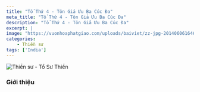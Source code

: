 ```yaml
---
title: "Tổ Thứ 4 - Tôn Giả Ưu Ba Cúc Đa"
meta_title: "Tổ Thứ 4 - Tôn Giả Ưu Ba Cúc Đa"
description: "Tổ Thứ 4 - Tôn Giả Ưu Ba Cúc Đa"
excerpt: |
image: "https://vuonhoaphatgiao.com/uploads/baiviet/zz-jpg-20140606164616olfOLnul51.jpg"
categories:
    - Thiền sư
tags: ['India']
---
```


<img
  decoding="async"
  src="https://vuonhoaphatgiao.com/uploads/baiviet/zz-jpg-20140606164616olfOLnul51.jpg"
  alt="Thiền sư - Tổ Sư Thiền"
/>

### Giới thiệu
